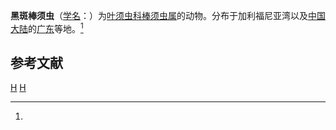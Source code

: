{{Speciesbox
| taxon = Clavadoce nigrimaculata
| binomial_authority = (Moore, 1909)<ref name='id10345'>{{cite web| url =http://www.bioinfo.cn/db05/BjdwSpecies.php?action=view&id=10345| title =黑斑棒须虫| work =《中国动物物种编目数据库》| publisher =中国科学院微生物研究所| author =中国科学院动物研究所| accessdate =2009-04-16| deadurl =yes| archiveurl =https://web.archive.org/web/20160305003540/http://www.bioinfo.cn/db05/BjdwSpecies.php?action=view&id=10345| archivedate =2016-03-05}}</ref>
}}

'''黑斑棒须虫'''（[[学名|学名]]：{{lang|la|''Clavadoce nigrimaculata''}}）为[[叶须虫科|叶须虫科]][[棒须虫属|棒须虫属]]的动物。分布于加利福尼亚湾以及[[中国大陆|中国大陆]]的[[广东|广东]]等地。<ref name='id10345'/>

== 参考文献 ==
{{reflist}}

{{环节动物小作品}}

{{Taxonbar}}
[[Category:1909年描述的动物|H]]
[[Category:棒须虫属|H]]